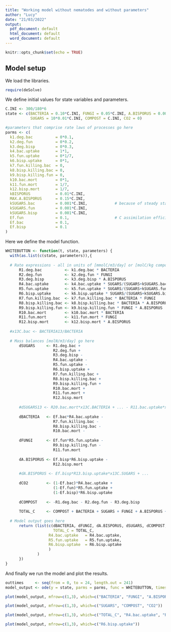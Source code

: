 ```yaml
---
title: "Working model without nematodes and without parameters"
author: "Lucy"
date: "21/03/2022"
output:
  pdf_document: default
  html_document: default
  word_document: default
---
```


```r
knitr::opts_chunk$set(echo = TRUE)
```

## Model setup

We load the libraries.

```r
require(deSolve)
```

We define initial values for state variables and parameters.

```r
C.INI <- 300/180*6
state <- c(BACTERIA = 0.10*C.INI, FUNGI = 0.05*C.INI, A.BISPORUS = 0.001*C.INI, 
           SUGARS = 10*0.01*C.INI, COMPOST = C.INI, CO2 = 0)

#parameters that comprise rate laws of processes go here
parms <- c(
  k1.deg.bac          = 0*0.1,
  k2.deg.fun          = 0*0.2,
  k3.deg.bisp         = 0*0.3,
  k4.bac.uptake       = 1*1,
  k5.fun.uptake       = 0*1/7,
  k6.bisp.uptake      = 0*1,
  k7.fun.killing.bac  = 0,
  k8.bisp.killing.bac = 0,
  k9.bisp.killing.fun = 0,
  k10.bac.mort        = 0*1,
  k11.fun.mort        = 1/7,
  k12.bisp.mort       = 1/7,
  kBISPORUS           = 0.01*C.INI,
  MAX.A.BISPORUS      = 0.15*C.INI,
  kSUGARS.bac         = 0.001*C.INI,            # because of steady state
  kSUGARS.fun         = 0.001*C.INI,
  kSUGARS.bisp        = 0.001*C.INI,
  Ef.fun              = 0.1,                    # C assimilation efficiency
  Ef.bac              = 0.1,
  Ef.bisp             = 0.1
)
```

Here we define the model function.

```r
WHITEBUTTON <- function(t, state, parameters) { 
  with(as.list(c(state, parameters)),{
 
  # Rate expressions - all in units of [mmolC/m3/day] or [molC/kg compost] go here
      R1.deg.bac          <- k1.deg.bac * BACTERIA
      R2.deg.fun          <- k2.deg.fun * FUNGI
      R3.deg.bisp         <- k3.deg.bisp * A.BISPORUS
      R4.bac.uptake       <- k4.bac.uptake * SUGARS/(SUGARS+kSUGARS.bac) * BACTERIA * kBISPORUS/(A.BISPORUS+kBISPORUS)
      R5.fun.uptake       <- k5.fun.uptake * SUGARS/(SUGARS+kSUGARS.fun) * FUNGI * kBISPORUS/(A.BISPORUS+kBISPORUS)
      R6.bisp.uptake      <- k6.bisp.uptake * SUGARS/(SUGARS+kSUGARS.bisp) * A.BISPORUS * (1-A.BISPORUS/MAX.A.BISPORUS)
      R7.fun.killing.bac  <- k7.fun.killing.bac * BACTERIA * FUNGI
      R8.bisp.killing.bac <- k8.bisp.killing.bac * BACTERIA * A.BISPORUS
      R9.bisp.killing.fun <- k9.bisp.killing.fun * FUNGI * A.BISPORUS
      R10.bac.mort        <- k10.bac.mort * BACTERIA
      R11.fun.mort        <- k11.fun.mort * FUNGI
      R12.bisp.mort       <- k12.bisp.mort * A.BISPORUS
      
  #x13C.bac <- BACTERIA13/BACTERIA
      
  # Mass balances [molN/m3/day] go here
      dSUGARS     <- R1.deg.bac + 
                     R2.deg.fun + 
                     R3.deg.bisp -
                     R4.bac.uptake - 
                     R5.fun.uptake - 
                     R6.bisp.uptake + 
                     R7.fun.killing.bac + 
                     R8.bisp.killing.bac + 
                     R9.bisp.killing.fun +
                     R10.bac.mort + 
                     R11.fun.mort + 
                     R12.bisp.mort
      
      #dSUGARS13 <- R20.bac.mort*x13C.BACTERIA + ... - R11.bac.uptake*x13C.SUGARS
      
      dBACTERIA   <- Ef.bac*R4.bac.uptake - 
                     R7.fun.killing.bac -
                     R8.bisp.killing.bac - 
                     R10.bac.mort - 
                     
      dFUNGI      <- Ef.fun*R5.fun.uptake - 
                     R9.bisp.killing.fun - 
                     R11.fun.mort
      
      dA.BISPORUS <- Ef.bisp*R6.bisp.uptake - 
                     R12.bisp.mort
      
      #dA.BISPORUS <- Ef.bisp*R13.bisp.uptake*x13C.SUGARS + ...
        
      dCO2        <- (1-Ef.bac)*R4.bac.uptake + 
                     (1-Ef.fun)*R5.fun.uptake + 
                     (1-Ef.bisp)*R6.bisp.uptake
      
      dCOMPOST    <- -R1.deg.bac - R2.deg.fun - R3.deg.bisp
      
      TOTAL_C     <- COMPOST + BACTERIA + SUGARS + FUNGI + A.BISPORUS + CO2
      
  # Model output goes here
      return (list(c(dBACTERIA, dFUNGI, dA.BISPORUS, dSUGARS, dCOMPOST, dCO2),
                     TOTAL_C = TOTAL_C, 
                   R4.bac.uptake   = R4.bac.uptake,
                   R5.fun.uptake   = R5.fun.uptake,
                   R6.bisp.uptake  = R6.bisp.uptake
                   )
              )
      })
}
```

And finally we run the model and plot the results.

```r
outtimes     <- seq(from = 0, to = 24, length.out = 241)
model_output <- ode(y = state, parms = parms, func = WHITEBUTTON, times = outtimes)
```

```r
plot(model_output, mfrow=c(1,3), which=c("BACTERIA", "FUNGI", "A.BISPORUS"))
```

```r
plot(model_output, mfrow=c(1,3), which=c("SUGARS", "COMPOST", "CO2"))
```

```r
plot(model_output, mfrow=c(1,3), which=c("TOTAL_C", "R4.bac.uptake", "R5.fun.uptake"))
```

```r
plot(model_output, mfrow=c(1,3), which=c("R6.bisp.uptake"))
```
